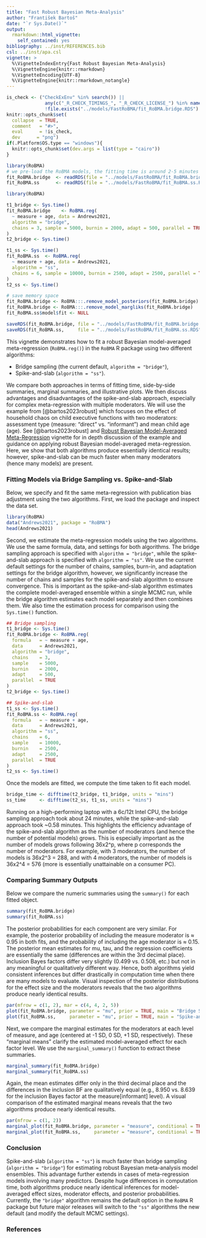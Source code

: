 ```yaml
---
title: "Fast Robust Bayesian Meta-Analysis"
author: "František Bartoš"
date: "`r Sys.Date()`"
output:
  rmarkdown::html_vignette:
    self_contained: yes
bibliography: ../inst/REFERENCES.bib
csl: ../inst/apa.csl
vignette: >
  %\VignetteIndexEntry{Fast Robust Bayesian Meta-Analysis}
  %\VignetteEngine{knitr::rmarkdown}
  %\VignetteEncoding{UTF-8}
  %\VignetteEngine{knitr::rmarkdown_notangle}
---
```


```r
is_check <- ("CheckExEnv" %in% search()) ||
              any(c("_R_CHECK_TIMINGS_", "_R_CHECK_LICENSE_") %in% names(Sys.getenv())) ||
              !file.exists("../models/FastRoBMA/fit_RoBMA.bridge.RDS")
knitr::opts_chunk$set(
  collapse  = TRUE,
  comment   = "#>",
  eval      = !is_check,
  dev      = "png")
if(.Platform$OS.type == "windows"){
  knitr::opts_chunk$set(dev.args = list(type = "cairo"))
}
```
```r
library(RoBMA)
# we pre-load the RoBMA models, the fitting time is around 2-5 minutes
fit_RoBMA.bridge  <- readRDS(file = "../models/FastRoBMA/fit_RoBMA.bridge.RDS")
fit_RoBMA.ss      <- readRDS(file = "../models/FastRoBMA/fit_RoBMA.ss.RDS")
```

```r
library(RoBMA)

t1_bridge <- Sys.time()
fit_RoBMA.bridge    <- RoBMA.reg(
  ~ measure + age, data = Andrews2021,
  algorithm = "bridge", 
  chains = 3, sample = 5000, burnin = 2000, adapt = 500, parallel = TRUE
)
t2_bridge <- Sys.time()

t1_ss <- Sys.time()
fit_RoBMA.ss  <- RoBMA.reg(
  ~ measure + age, data = Andrews2021,   
  algorithm = "ss", 
  chains = 6, sample = 10000, burnin = 2500, adapt = 2500, parallel = TRUE
)
t2_ss <- Sys.time()

# save memory space
fit_RoBMA.bridge <- RoBMA:::.remove_model_posteriors(fit_RoBMA.bridge)
fit_RoBMA.bridge <- RoBMA:::.remove_model_margliks(fit_RoBMA.bridge)
fit_RoBMA.ss$model$fit <- NULL

saveRDS(fit_RoBMA.bridge, file = "../models/FastRoBMA/fit_RoBMA.bridge.RDS",    compress = "xz")
saveRDS(fit_RoBMA.ss,     file = "../models/FastRoBMA/fit_RoBMA.ss.RDS",        compress = "xz")
```

This vignette demonstrates how to fit a robust Bayesian model-averaged meta-regression (`RoBMA.reg()`) in the `RoBMA` R package using two different algorithms:

 - Bridge sampling (the current default, `algorithm = "bridge"`),
 - Spike-and-slab (`algorithm = "ss"`).
 
We compare both approaches in terms of fitting time, side-by-side summaries, marginal summaries, and illustrative plots. We then discuss advantages and disadvantages of the spike-and-slab approach, especially for complex meta-regression with multiple moderators. We will use the example from [@bartos2023robust] which focuses on the effect of household chaos on child executive functions with two moderators: assessment type (measure: "direct" vs. "informant") and mean child age (age). See [@bartos2023robust] and [Robust Bayesian Model-Averaged Meta-Regression](MetaRegression.html) vignette for in depth discussion of the example and guidance on applying robust Bayesian model-averaged meta-regression. Here, we show that both algorithms produce essentially identical results; however, spike-and-slab can be much faster when many moderators (hence many models) are present.

### Fitting Models via Bridge Sampling vs. Spike-and-Slab

Below, we specify and fit the same meta-regression with publication bias adjustment using the two algorithms. First, we load the package and inspect the data set.

```r
library(RoBMA)
data("Andrews2021", package = "RoBMA")
head(Andrews2021)
```

Second, we estimate the meta-regression models using the two algorithms. We use the same formula, data, and settings for both algorithms. The bridge sampling approach is specified with `algorithm = "bridge"`, while the spike-and-slab approach is specified with `algorithm = "ss"`. We use the current default settings for the number of chains, samples, burn-in, and adaptation settings  for the bridge algorithm, however, we significantly increase the number of chains and samples for the spike-and-slab algorithm to ensure convergence. This is important as the spike-and-slab algorithm estimates the complete model-averaged ensemble within a single MCMC run, while the bridge algorithm estimates each model separately and then combines them. We also time the estimation process for comparison using the `Sys.time()` function.

```r
## Bridge sampling
t1_bridge <- Sys.time()
fit_RoBMA.bridge <- RoBMA.reg(
  formula   = ~ measure + age,
  data      = Andrews2021,
  algorithm = "bridge", 
  chains    = 3, 
  sample    = 5000, 
  burnin    = 2000,
  adapt     = 500,
  parallel  = TRUE
)
t2_bridge <- Sys.time()

## Spike-and-slab
t1_ss <- Sys.time()
fit_RoBMA.ss <- RoBMA.reg(
  formula   = ~ measure + age,
  data      = Andrews2021,
  algorithm = "ss", 
  chains    = 6, 
  sample    = 10000,
  burnin    = 2500,
  adapt     = 2500,
  parallel  = TRUE
)
t2_ss <- Sys.time()
```
Once the models are fitted, we compute the time taken to fit each model.

```r
bridge_time <- difftime(t2_bridge, t1_bridge, units = "mins")
ss_time     <- difftime(t2_ss, t1_ss, units = "mins")
```

Running on a high-performing laptop with a 6c/12t Intel CPU, the bridge sampling approach took about 24 minutes, while the spike-and-slab approach took ~0.58 minutes. This highlights the efficiency advantage of the spike-and-slab algorithm as the number of moderators (and hence the number of potential models) grows. This is especially important as the number of models grows following 36x2^p, where p corresponds the number of moderators. For example, with 3 moderators, the number of models is 36x2^3 = 288, and with 4 moderators, the number of models is 36x2^4 = 576 (more is essentially unattainable on a consumer PC). 

### Comparing Summary Outputs

Below we compare the numeric summaries using the `summary()` for each fitted object.

```r
summary(fit_RoBMA.bridge)
summary(fit_RoBMA.ss)
```

The posterior probabilities for each component are very similar. For example, the posterior probability of including the measure moderator is ≈ 0.95 in both fits, and the probability of including the age moderator is ≈ 0.15. The posterior mean estimates for mu, tau, and the regression coefficients are essentially the same (differences are within the 3rd decimal place). Inclusion Bayes factors differ very slightly (0.499 vs. 0.508, etc.) but not in any meaningful or qualitatively different way. Hence, both algorithms yield consistent inferences but differ drastically in computation time when there are many models to evaluate. Visual inspection of the posterior distributions for the effect size and the moderators reveals that the two algorithms produce nearly identical results.

```r
par(mfrow = c(1, 2), mar = c(4, 4, 2, 5))
plot(fit_RoBMA.bridge, parameter = "mu", prior = TRUE, main = "Bridge Sampling")
plot(fit_RoBMA.ss,     parameter = "mu", prior = TRUE, main = "Spike-and-Slab")
```

Next, we compare the marginal estimates for the moderators at each level of measure, and age (centered at -1 SD, 0 SD, +1 SD, respectively). These “marginal means” clarify the estimated model-averaged effect for each factor level. We use the `marginal_summary()` function to extract these summaries.

```r
marginal_summary(fit_RoBMA.bridge)
marginal_summary(fit_RoBMA.ss)
```

Again, the mean estimates differ only in the third decimal place and the differences in the inclusion BF are qualitatively equal (e.g., 8.950 vs. 8.639 for the inclusion Bayes factor at the  measure[informant] level). A visual comparison of the estimated marginal means reveals that the two algorithms produce nearly identical results.

```r
par(mfrow = c(1, 2))
marginal_plot(fit_RoBMA.bridge, parameter = "measure", conditional = TRUE, prior = TRUE, xlim = c(-1, 1), ylim = c(0, 7), main = "Bridge Sampling")
marginal_plot(fit_RoBMA.ss,     parameter = "measure", conditional = TRUE, prior = TRUE, xlim = c(-1, 1), ylim = c(0, 7), main = "Spike-and-Slab")
```

### Conclusion

Spike-and-slab (`algorithm = "ss"`) is much faster than bridge sampling (`algorithm = "bridge"`) for estimating robust Bayesian meta-analysis model ensembles. This advantage further extends in cases of meta-regression models involving many predictors. Despite huge differences in computation time, both algorithms produce nearly identical inferences for model-averaged effect sizes, moderator effects, and posterior probabilities. Currently, the `"bridge"` algorithm remains the default option in the `RoBMA` R package but future major releases will switch to the `"ss"` algorithms the new default (and modify the default MCMC settings).


### References
